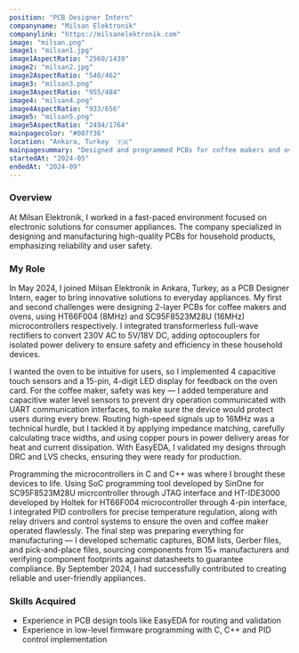 ```yaml
---
position: "PCB Designer Intern"
companyname: "Milsan Elektronik"
companylink: "https://milsanelektronik.com"
image: "milsan.png"
image1: "milsan1.jpg"
image1AspectRatio: "2560/1439"
image2: "milsan2.jpg"
image2AspectRatio: "540/462"
image3: "milsan3.png"
image3AspectRatio: "955/484"
image4: "milsan4.png"
image4AspectRatio: "933/656"
image5: "milsan5.png"
image5AspectRatio: "2494/1764"
mainpagecolor: "#007f36"
location: "Ankara, Turkey  🇹🇷"
mainpagesummary: "Designed and programmed PCBs for coffee makers and ovens, integrating company's requirements and ensuring manufacturing capabilities"
startedAt: "2024-05"
endedAt: "2024-09"
---
```


### Overview
At Milsan Elektronik, I worked in a fast-paced environment focused on electronic solutions for consumer appliances. The company specialized in designing and manufacturing high-quality PCBs for household products, emphasizing reliability and user safety.

### My Role
In May 2024, I joined Milsan Elektronik in Ankara, Turkey, as a PCB Designer Intern, eager to bring innovative solutions to everyday appliances. My first and second challenges were designing 2-layer PCBs for coffee makers and ovens, using HT66F004 (8MHz) and SC95F8523M28U (16MHz) microcontrollers respectively. I integrated transformerless full-wave rectifiers to convert 230V AC to 5V/18V DC, adding optocouplers for isolated power delivery to ensure safety and efficiency in these household devices.

I wanted the oven to be intuitive for users, so I implemented 4 capacitive touch sensors and a 15-pin, 4-digit LED display for feedback on the oven card. For the coffee maker, safety was key — I added temperature and capacitive water level sensors to prevent dry operation communicated with UART communication interfaces, to make sure the device would protect users during every brew. Routing high-speed signals up to 16MHz was a technical hurdle, but I tackled it by applying impedance matching, carefully calculating trace widths, and using copper pours in power delivery areas for heat and current dissipation. With EasyEDA, I validated my designs through DRC and LVS checks, ensuring they were ready for production.

Programming the microcontrollers in C and C++ was where I brought these devices to life. Using SoC programming tool developed by SinOne for SC95F8523M28U micrcontroller through JTAG interface and HT-IDE3000 developed by Holtek for HT66F004 microcontroller through 4-pin interface, I integrated PID controllers for precise temperature regulation, along with relay drivers and control systems to ensure the oven and coffee maker operated flawlessly. The final step was preparing everything for manufacturing — I developed schematic captures, BOM lists, Gerber files, and pick-and-place files, sourcing components from 15+ manufacturers and verifying component footprints against datasheets to guarantee compliance. By September 2024, I had successfully contributed to creating reliable and user-friendly appliances.

### Skills Acquired
- Experience  in PCB design tools like EasyEDA for routing and validation
- Experience in low-level firmware programming with C, C++ and PID control implementation